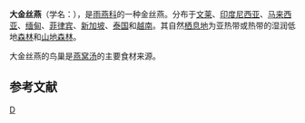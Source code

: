 {{Speciesbox 
| genus = Aerodramus
| species = maximus
| status = LC | status_system =iucn3.1
| status_ref = <ref>{{IUCN|id=22686610 |title=''Collocalia maxima'' |assessors=[[国际鸟盟|BirdLife International]] |version=2013.2 |year=2012 |accessdate=2013-11-26}}</ref>
| image = AerodramusMaximus.Wokoti.jpg
| authority = {{link-en|阿伦·奥克塔维亚·休姆|Allan Octavian Hume|Hume}}, 1878
| synonyms = 
''Collocalia maxima''
}}

'''大金丝燕'''（学名：{{lang|la|''Aerodramus maximus''}}），是[[雨燕科|雨燕科]]的一种金丝燕。分布于[[文莱|文莱]]、[[印度尼西亚|印度尼西亚]]、[[马来西亚|马来西亚]]、[[缅甸|缅甸]]、[[菲律宾|菲律宾]]、[[新加坡|新加坡]]、[[泰国|泰国]]和[[越南|越南]]。其自然[[動物棲地|栖息地]]为亚热带或热带的湿润低地[[森林|森林]]和[[山地生态学|山地森林]]。

大金丝燕的鸟巢是[[燕窝|燕窝汤]]的主要食材来源。

== 参考文献 ==
{{reflist}}
{{Taxonbar|from=Q27459}}
{{Wikispecies| Aerodramus maximus}}

[[Category:金丝燕属|D]]